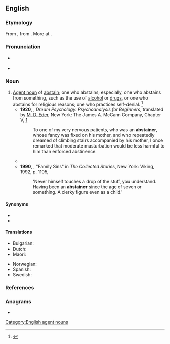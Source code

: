 ==English==

===Etymology===
From {{inh|en|enm|absteiner}}, from {{m|enm|absteinen||to abstain}}. More at {{l|en|abstain}}.

===Pronunciation===
* {{a|US}} {{IPA|en|/æbˈsteɪ.nɚ/}}
* {{rhymes|en|eɪnə(r)}}

===Noun===
{{en-noun}}

# [[agent noun|Agent noun]] of [[abstain]]; one who abstains; especially, one who abstains from something, such as the use of [[alcohol]] or [[drugs]], or one who abstains for religious reasons; one who practices self-denial. {{defdate|First attested around 1350 to 1470.}}<ref name=SOED>{{R:SOED5|page=9}}</ref>
#* '''1920''', {{w|Sigmund Freud}}, ''Dream Psychology: Psychoanalysis for Beginners'', translated by [[w:David Eder|M. D. Eder]], New York: The James A. McCann Company, Chapter V, [http://www.gutenberg.org/files/15489/15489-h/15489-h.htm]
#*: To one of my very nervous patients, who was an '''abstainer''', whose fancy was fixed on his mother, and who repeatedly dreamed of climbing stairs accompanied by his mother, I once remarked that moderate masturbation would be less harmful to him than enforced abstinence.
#* {{quote-text|en|year=1949|author={{w|George Orwell}}|title={{w|Nineteen Eighty-Four}}|chapter=4|url=http://www.gutenberg.net.au/ebooks01/0100021h.html|passage=He was a total '''abstainer''' and a nonsmoker, had no recreations except a daily hour in the gymnasium, and had taken a vow of celibacy, believing marriage and the care of a family to be incompatible with a twenty-four-hour-a-day devotion to duty.}}
#* '''1990''', {{w|William Trevor}}, "Family Sins" in ''The Collected Stories'', New York: Viking, 1992, p. 1105,
#*: 'Never himself touches a drop of the stuff, you understand. Having been an '''abstainer''' since the age of seven or something. A clerky figure even as a child.'

====Synonyms====
* {{l|en|Nazarite}}
* {{l|en|teetotaler}}

====Translations====
{{trans-top|one who abstains}}
* Bulgarian: {{t+|bg|въздържател}}
* Dutch: {{t+|nl|onthouder|m}}
* Maori: {{t|mi|wainamu}}
{{trans-mid}}
* Norwegian: {{t|no|avholdsmann|c}}
* Spanish: {{t+|es|abstemio|m}}
* Swedish: {{t+|sv|asket|c}}
{{trans-bottom}}

===References===
<references/>

===Anagrams===
* {{anagrams|en|a=aabeinrst|rabatines}}

[[Category:English agent nouns]]